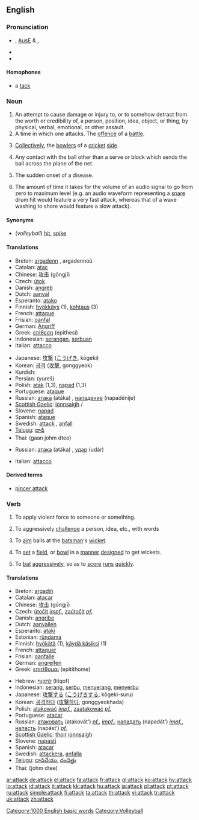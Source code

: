 ==English==

===Pronunciation===
*{{RP}}, [[w:Australian English|AusE]] & {{GenAm}} {{IPA|/əˈtæk/}}, {{SAMPA|/@t{:k/}}
*{{audio|en-us-attack.ogg|Audio (US)}}
*{{rhymes|æk}}

====Homophones====
*a [[tack]]

===Noun===
{{en-noun}}

# An attempt to cause damage or injury to, or to somehow detract from the worth or credibility of, a person, position, idea, object, or thing, by physical, verbal, emotional, or other assault.
# A time in which one attacks.  The [[offence]] of a [[battle]].
# {{cricket}} [[Collectively]], the [[bowler]]s of a [[cricket]] [[side]].
# {{volleyball}} Any contact with the ball other than a serve or block which sends the ball across the plane of the net.
# {{medicine}} The sudden onset of a disease.
# {{italbrac|audio}} The amount of time it takes for the volume of an audio signal to go from zero to maximum level (e.g. an audio waveform representing a [[snare]] drum hit would feature a very fast attack, whereas that of a wave washing to shore would feature a slow attack).

====Synonyms====
* (''volleyball'') [[hit]], [[spike]]

====Translations====
{{trans-top|offense of a battle}}
*Breton: [[argadenn]] {{f}}, argadennoù {{p}}
*Catalan: [[atac]] {{m}}
*Chinese: [[攻击]] (gōngjī)
*Czech: [[útok]] {{m}}
*Danish: [[angreb]]
*Dutch: [[aanval]] {{m}}
*Esperanto: [[atako]]
*Finnish: [[hyökkäys]] (1), [[kohtaus]] (3)
*French: [[attaque]] {{f}}
*Frisian: [[oanfal]]
*German: [[Angriff]] {{m}}
*Greek: [[επίθεση]] (epithesi) {{f}}
*Indonesian: [[serang|serangan]], [[serbu|serbuan]]
*Italian: [[attacco]] {{m}}
{{trans-mid}}
*Japanese: [[攻撃]] ([[こうげき]], kōgeki)
*Korean: [[공격]] ([[攻擊]], gonggyeok)
*Kurdish: {{KUchar|[[په‌له‌مار]]}}
*Persian: {{FAchar|[[یورش]]}} (yureš)
*Polish: [[atak]] {{m}} (1,3), [[napad]] {{m}} (1,3)
*Portuguese: [[ataque]] {{m}}
*Russian: [[атака]] (atáka) {{f}}, [[нападение]] (napadénije) {{n}}
*[[Scottish Gaelic]]: [[ionnsaigh]] {{m}}/{{f}}
*Slovene: [[napad]] {{m}}
*Spanish: [[ataque]] {{m}}
*Swedish: [[attack]] {{c}}, [[anfall]] {{n}}
*[[Telugu]]: [[దాడి]]
*Thai: {{THchar|[[การโจมตี]]}} (gaan johm dtee)
{{trans-bottom}}

{{trans-top|volleyball}}
{{trans-mid}}
*Russian: [[атака]] (atáka) {{f}}, [[удар]] (udár) {{m}}
{{trans-bottom}}

{{trans-top|medicine}}
*Italian: [[attacco]] {{m}}
{{trans-mid}}
{{trans-bottom}}

====Derived terms====
* [[pincer attack]]

===Verb===
{{en-verb}}

# {{transitive}} To apply violent force to someone or something.
# {{transitive}} To aggressively [[challenge]] a person, idea, etc., with words
# {{context|transitive|cricket}} To [[aim]] balls at the [[batsman]]'s [[wicket]].
# {{context|intransitive|cricket}} To [[set]] a [[field]], or [[bowl]] in a [[manner]] [[design]]ed to get wickets.
# {{context|intransitive|cricket}} To [[bat]] [[aggressive]]ly, so as to [[score]] [[run]]s [[quick]]ly.

====Translations====
{{rfc-trans}}
{{top}}
*Breton: [[argadiñ]]
*Catalan: [[atacar]]
*Chinese: [[攻击]] (gōngjī)
*Czech: [[útočit]] ''[[impf.]]'', [[zaútočit]] ''[[pf.]]''
*Danish: [[angribe]]
*Dutch: [[aanvallen]]
*Esperanto: [[ataki]]
*Estonian: [[ründama]]
*Finnish: [[hyökätä]] (1), [[käydä käsiksi]] (1)
*French: [[attaquer]]
*Frisian: [[oanfalle]]
*German: [[angreifen]]
*Greek: [[επιτίθομαι]] (epitithome)
{{mid}}
*Hebrew: [[לתקוף]] (litqof)
*Indonesian: [[serang]], [[serbu]], [[serang|menyerang]], [[serbu|menyerbu]]
*Japanese: [[攻撃]]する ([[こうげき]]する, kōgeki-suru)
*Korean: [[공격하다]] ([[攻擊하다]], gonggyeokhada)
*Polish: [[atakować]] ''[[impf.]]'', [[zaatakować]] ''[[pf.]]''
*Portuguese: [[atacar]]
*Russian: [[атаковать]] (atakovát’) ''[[pf.]], [[impf.]]''; [[нападать]] (napadát’) ''[[impf.]]'', [[напасть]] (napást’) ''[[pf.]]''
*[[Scottish Gaelic]]: [[thoir]] [[ionnsaigh]]
*Slovene: [[napasti]]
*Spanish: [[atacar]]
*Swedish: [[attackera]], [[anfalla]]
*[[Telugu]]: [[దాడిచేయు]], [[దండెత్తు]]
*Thai: {{THchar|[[โจมตี]]}} (johm dtee)
{{bottom}}

[[Category:1000 English basic words]]
[[Category:Volleyball]]

[[ar:attack]]
[[de:attack]]
[[el:attack]]
[[fa:attack]]
[[fr:attack]]
[[gl:attack]]
[[ko:attack]]
[[hy:attack]]
[[io:attack]]
[[id:attack]]
[[it:attack]]
[[kk:attack]]
[[hu:attack]]
[[ja:attack]]
[[pl:attack]]
[[pt:attack]]
[[ru:attack]]
[[simple:attack]]
[[fi:attack]]
[[ta:attack]]
[[th:attack]]
[[vi:attack]]
[[tr:attack]]
[[uk:attack]]
[[zh:attack]]